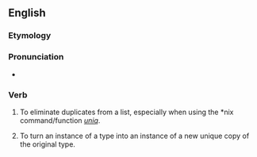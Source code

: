 ==English==

===Etymology===
{{suffix|unique|ify|lang=en}}

===Pronunciation===
*{{audio|en-uk-uniquify.ogg|Audio (UK)|lang=en}}

===Verb===
{{en-verb|uniquifies|uniquifying|uniquified}}

# {{context|rare|slang|computing|lang=en}} To eliminate duplicates from a list, especially when using the *nix command/function ''[[w:uniq|uniq]]''.
# {{context|rare|slang|computing|lang=en}} To turn an instance of a type into an instance of a new unique copy of the original type.